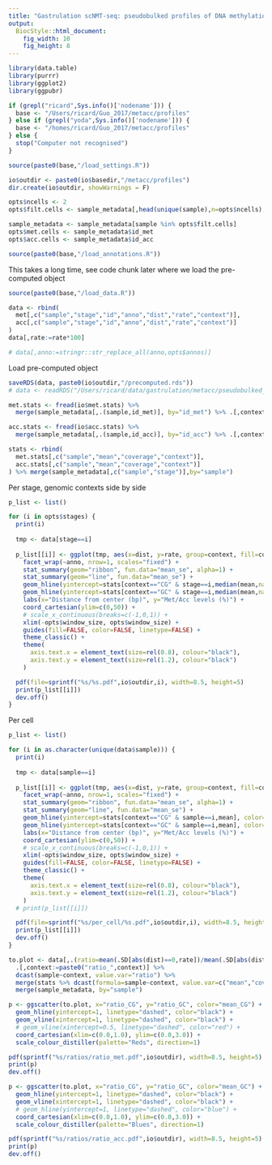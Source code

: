 ```yaml
---
title: "Gastrulation scNMT-seq: pseudobulked profiles of DNA methylation and chromatin accessibility"
output: 
  BiocStyle::html_document: 
    fig_width: 10
    fig_height: 8
---
```


```r
library(data.table)
library(purrr)
library(ggplot2)
library(ggpubr)
```

<!-- Define I/O and options -->
```r
if (grepl("ricard",Sys.info()['nodename'])) {
  base <- "/Users/ricard/Guo_2017/metacc/profiles"
} else if (grepl("yoda",Sys.info()['nodename'])) {
  base <- "/homes/ricard/Guo_2017/metacc/profiles"
} else {
  stop("Computer not recognised")
}

source(paste0(base,"/load_settings.R"))

io$outdir <- paste0(io$basedir,"/metacc/profiles")
dir.create(io$outdir, showWarnings = F)
```

<!-- (ONLY FOR TESTING) Subset cells to reduce memory burden -->
```r
opts$ncells <- 2
opts$filt.cells <- sample_metadata[,head(unique(sample),n=opts$ncells),by="stage"] %>% .$V1

sample_metadata <- sample_metadata[sample %in% opts$filt.cells]
opts$met.cells <- sample_metadata$id_met
opts$acc.cells <- sample_metadata$id_acc
```

<!-- Load genomic annotations -->
```r
source(paste0(base,"/load_annotations.R"))
```

<!-- Load data -->
This takes a long time, see code chunk later where we load the pre-computed object
```r
source(paste0(base,"/load_data.R"))
```

<!-- Merge DNA methylation and chromatin acessibility data -->
```r
data <- rbind(
  met[,c("sample","stage","id","anno","dist","rate","context")],
  acc[,c("sample","stage","id","anno","dist","rate","context")]
)
data[,rate:=rate*100]
```

<!-- Rename genomic contexts -->
```r
# data[,anno:=stringr::str_replace_all(anno,opts$annos)]
```

Load pre-computed object
```r
saveRDS(data, paste0(io$outdir,"/precomputed.rds"))
# data <- readRDS("/Users/ricard/data/gastrulation/metacc/pseudobulked_profiles/lineage_enhancers/data.rds")
```

<!-- Load genome-wide global methylation and accessibility rates -->
```r
met.stats <- fread(io$met.stats) %>%
  merge(sample_metadata[,.(sample,id_met)], by="id_met") %>% .[,context:="CG"]

acc.stats <- fread(io$acc.stats) %>%
  merge(sample_metadata[,.(sample,id_acc)], by="id_acc") %>% .[,context:="GC"]

stats <- rbind(
  met.stats[,c("sample","mean","coverage","context")],
  acc.stats[,c("sample","mean","coverage","context")]
) %>% merge(sample_metadata[,c("sample","stage")],by="sample")
```


<!-- Plot joint methylation and accessibility profiles -->

Per stage, genomic contexts side by side
```r
p_list <- list()

for (i in opts$stages) {
  print(i)
  
  tmp <- data[stage==i]
  
  p_list[[i]] <- ggplot(tmp, aes(x=dist, y=rate, group=context, fill=context, color=context)) +
    facet_wrap(~anno, nrow=1, scales="fixed") +
    stat_summary(geom="ribbon", fun.data="mean_se", alpha=1) +
    stat_summary(geom="line", fun.data="mean_se") +
    geom_hline(yintercept=stats[context=="CG" & stage==i,median(mean,na.rm=T)], color="#F37A71", linetype="dashed", alpha=0.75, size=0.75) +
    geom_hline(yintercept=stats[context=="GC" & stage==i,median(mean,na.rm=T)], color="#00BFC4", linetype="dashed", alpha=0.75, size=0.75) +
    labs(x="Distance from center (bp)", y="Met/Acc levels (%)") +
    coord_cartesian(ylim=c(0,50)) +
    # scale_x_continuous(breaks=c(-1,0,1)) +
    xlim(-opts$window_size, opts$window_size) +
    guides(fill=FALSE, color=FALSE, linetype=FALSE) +
    theme_classic() +
    theme(
      axis.text.x = element_text(size=rel(0.8), colour="black"),
      axis.text.y = element_text(size=rel(1.2), colour="black")
    )

  pdf(file=sprintf("%s/%s.pdf",io$outdir,i), width=8.5, height=5)
  print(p_list[[i]])
  dev.off()
}
```


Per cell
```r
p_list <- list()

for (i in as.character(unique(data$sample))) {
  print(i)
  
  tmp <- data[sample==i]
  
  p_list[[i]] <- ggplot(tmp, aes(x=dist, y=rate, group=context, fill=context, color=context)) +
    facet_wrap(~anno, nrow=1, scales="fixed") +
    stat_summary(geom="ribbon", fun.data="mean_se", alpha=1) +
    stat_summary(geom="line", fun.data="mean_se") +
    geom_hline(yintercept=stats[context=="CG" & sample==i,mean], color="#F37A71", linetype="dashed", alpha=0.75, size=0.75) +
    geom_hline(yintercept=stats[context=="GC" & sample==i,mean], color="#00BFC4", linetype="dashed", alpha=0.75, size=0.75) +
    labs(x="Distance from center (bp)", y="Met/Acc levels (%)") +
    coord_cartesian(ylim=c(0,50)) +
    # scale_x_continuous(breaks=c(-1,0,1)) +
    xlim(-opts$window_size, opts$window_size) +
    guides(fill=FALSE, color=FALSE, linetype=FALSE) +
    theme_classic() +
    theme(
      axis.text.x = element_text(size=rel(0.8), colour="black"),
      axis.text.y = element_text(size=rel(1.2), colour="black")
    )
  # print(p_list[[i]])

  pdf(file=sprintf("%s/per_cell/%s.pdf",io$outdir,i), width=8.5, height=5)
  print(p_list[[i]])
  dev.off()
}
```

```r
to.plot <- data[,.(ratio=mean(.SD[abs(dist)==0,rate])/mean(.SD[abs(dist)>1800,rate])), by=c("sample","context")] %>%
  .[,context:=paste0("ratio_",context)] %>%
  dcast(sample~context, value.var="ratio") %>% 
  merge(stats %>% dcast(formula=sample~context, value.var=c("mean","coverage")), by="sample") %>%
  merge(sample_metadata, by="sample")
```


```r
p <- ggscatter(to.plot, x="ratio_CG", y="ratio_GC", color="mean_CG") +
  geom_hline(yintercept=1, linetype="dashed", color="black") +
  geom_vline(xintercept=1, linetype="dashed", color="black") +
  # geom_vline(xintercept=0.5, linetype="dashed", color="red") +
  coord_cartesian(xlim=c(0.0,1.0), ylim=c(0.0,3.0)) +
  scale_colour_distiller(palette="Reds", direction=1)

pdf(sprintf("%s/ratios/ratio_met.pdf",io$outdir), width=8.5, height=5)
print(p)
dev.off()
```

```r
p <- ggscatter(to.plot, x="ratio_CG", y="ratio_GC", color="mean_GC") +
  geom_hline(yintercept=1, linetype="dashed", color="black") +
  geom_vline(xintercept=1, linetype="dashed", color="black") +
  # geom_hline(yintercept=1, linetype="dashed", color="blue") +
  coord_cartesian(xlim=c(0.0,1.0), ylim=c(0.0,3.0)) +
  scale_colour_distiller(palette="Blues", direction=1)

pdf(sprintf("%s/ratios/ratio_acc.pdf",io$outdir), width=8.5, height=5)
print(p)
dev.off()
```
